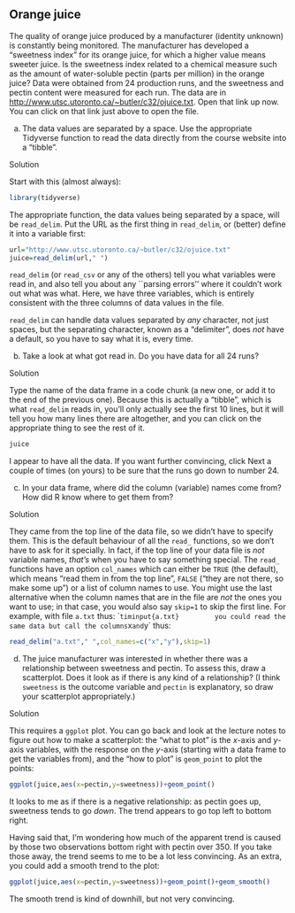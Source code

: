 ##  Orange juice


 The quality of orange juice produced by a manufacturer
(identity unknown) is constantly being monitored. The manufacturer has
developed a "sweetness index" for its orange juice, for which a
higher value means sweeter juice. Is the sweetness index related to a
chemical measure such as the amount of water-soluble pectin (parts per
million) in the
orange juice? Data were obtained from 24 production runs, and the
sweetness and pectin content were measured for each run. The data are
in [http://www.utsc.utoronto.ca/~butler/c32/ojuice.txt](http://www.utsc.utoronto.ca/~butler/c32/ojuice.txt). Open that
link up now. You can click on that link just above to open the file.



(a) The data values are separated by a space. Use the appropriate
Tidyverse function to read the data directly from the course website
into a "tibble".


Solution


Start with this (almost always):

```r
library(tidyverse)
``` 

The appropriate function, the data values being separated by a space,
will be `read_delim`. Put the URL as the first thing in
`read_delim`, or (better) define it into a variable
first:\endnote{I say "better" because otherwise the
`read_delim` gets rather long. This way you read it as ``the
URL is some long thing that I don't care about especially, and I what
I need to do is to read the data from that URL, separated by spaces.''}

```r
url="http://www.utsc.utoronto.ca/~butler/c32/ojuice.txt"
juice=read_delim(url," ")
``` 

`read_delim` (or `read_csv` or any of the others) tell
you what variables were read in, and also tell you about any ``parsing
errors'' where it couldn't work out what was what. Here, we have three
variables, which is entirely consistent with the three columns of data
values in the file.

`read_delim` can handle data values separated by *any*
character, not just spaces, but the separating character, known as a
"delimiter", does *not* have a default, so you have to say what
it is, every time.




(b) Take a look at what got read in. Do you
have data for all 24 runs? 


Solution


Type the name of the data frame in a code chunk (a new one, or
add it to the end of the previous one). Because this is actually
a "tibble", which is what `read_delim` reads in,
you'll only actually see the first 10 lines, but it will tell
you how many lines there are altogether, and you can click on
the appropriate thing to see the rest of it.
```r
juice  
``` 

I appear to have all the data. If you want further convincing, click
Next a couple of times (on yours) to be sure that the runs go down to
number 24.



(c) In your data frame, where did the column (variable) names
come from? How did R know where to get them from?


Solution


They came from the top line of the data file, so we didn't 
have to specify them. This is the default behaviour of all the
`read_` functions, so we don't have to ask for it
specially. 
In fact, if the top line of your data file is
*not* variable names, *that's* when you have to say
something special. The `read_` functions have an
option `col_names` which can either be `TRUE`
(the default), which means "read them in from the top line",
`FALSE` ("they are not there, so make some up") or a
list of column names to use. You might use the last
alternative when the column names that are in the file are
*not* the ones you want to use; in that case, you would
also say `skip=1` to skip the first line. For example,
with file `a.txt` thus:
``timinput{a.txt}        
you could read the same data but call the columns `x` and
`y` thus:

```r
read_delim("a.txt"," ",col_names=c("x","y"),skip=1)
```         



(d) The juice manufacturer was interested in whether there was a
relationship between sweetness and pectin. To assess this, draw a
scatterplot.  Does it look as if there is any kind of a
relationship? (I think `sweetness` is the outcome variable
and `pectin` is explanatory, so draw your scatterplot
appropriately.) 


Solution


This requires a `ggplot` plot. You can go back and look
at the lecture notes to figure out how to make a scatterplot:
the "what to plot" is the $x$-axis and $y$-axis variables,
with the response on the $y$-axis (starting with a data frame
to get the variables from),  and the "how to plot" is
`geom_point` to plot the points:
```r
ggplot(juice,aes(x=pectin,y=sweetness))+geom_point()
```         

It looks to me as if there is a negative relationship: as pectin goes
up, sweetness tends to go *down*. The trend appears to go top
left to bottom right. 

Having said that, I'm wondering how much of the
apparent trend is caused by those two observations bottom right with
pectin over 350. If you take those away, the trend seems to me to be a
lot less convincing. As an extra, you could add a smooth trend to the plot:

```r
ggplot(juice,aes(x=pectin,y=sweetness))+geom_point()+geom_smooth()
```         
The smooth trend is kind of downhill, but not very convincing.




